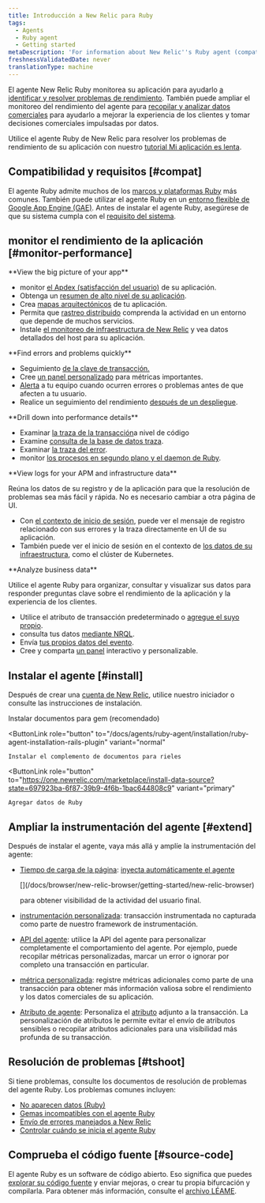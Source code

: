 ```yaml
---
title: Introducción a New Relic para Ruby
tags:
  - Agents
  - Ruby agent
  - Getting started
metaDescription: 'For information about New Relic''s Ruby agent (compatibility requirements, installation, configuration, troubleshooting), start here.'
freshnessValidatedDate: never
translationType: machine
---
```


El agente New Relic Ruby monitorea su aplicación para ayudarlo [a identificar y resolver problemas de rendimiento](#monitor-performance). También puede ampliar el monitoreo del rendimiento del agente para [recopilar y analizar datos comerciales](#business-data) para ayudarlo a mejorar la experiencia de los clientes y tomar decisiones comerciales impulsadas por datos.

Utilice el agente Ruby de New Relic para resolver los problemas de rendimiento de su aplicación con nuestro [tutorial Mi aplicación es lenta](/docs/journey-app-slow/root-causes/).

## Compatibilidad y requisitos [#compat]

El agente Ruby admite muchos de los [marcos y plataformas Ruby](/docs/agents/ruby-agent/getting-started/supported-frameworks) más comunes. También puede utilizar el agente Ruby en un [entorno flexible de Google App Engine (GAE)](/docs/agents/ruby-agent/installation/install-new-relic-ruby-agent-gae-flexible-environment). Antes de instalar el agente Ruby, asegúrese de que su sistema cumpla con el [requisito del sistema](/docs/agents/ruby-agent/getting-started/ruby-agent-requirements-supported-frameworks/).

## monitor el rendimiento de la aplicación [#monitor-performance]

<DNT>
  **View the big picture of your app**
</DNT>

* monitor [el Apdex (satisfacción del usuario)](/docs/apm/new-relic-apm/apdex/apdex-measuring-user-satisfaction) de su aplicación.
* Obtenga un [resumen de alto nivel de su aplicación](/docs/apm/applications-menu/monitoring/apm-overview-page).
* Crea [mapas arquitectónicos](/docs/data-analysis/user-interface-functions/view-your-data/service-maps-visualize-monitor-apps-entire-architecture) de tu aplicación.
* Permita que [rastreo distribuido](/docs/apm/agents/ruby-agent/configuration/distributed-tracing-ruby-agent) comprenda la actividad en un entorno que depende de muchos servicios.
* Instale [el monitoreo de infraestructura de New Relic](/docs/infrastructure) y vea datos detallados del host para su aplicación.

<DNT>
  **Find errors and problems quickly**
</DNT>

* Seguimiento [de la clave de transacción.](/docs/apm/transactions/key-transactions/key-transactions-tracking-important-transactions-or-events)
* Cree [un panel personalizado](/docs/insights/use-insights-ui/advanced-ui-tasks/add-edit-copy-insights-dashboards) para métricas importantes.
* [Alerta](/docs/alerts/alert-policies/understanding-alert-policies/alerting-new-relic) a tu equipo cuando ocurren errores o problemas antes de que afecten a tu usuario.
* Realice un seguimiento del rendimiento [después de un despliegue](/docs/agents/ruby-agent/features/recording-deployments-ruby-agent).

<DNT>
  **Drill down into performance details**
</DNT>

* Examinar [la traza de la transacción](/docs/apm/transactions/transaction-traces/transaction-traces)a nivel de código
* Examine [consulta de la base de datos traza](/docs/apm/transactions/transaction-traces/sql-statements).
* Examinar [la traza del error](/docs/apm/applications-menu/events/viewing-apm-errors-error-traces).
* monitor [los procesos en segundo plano y el daemon de Ruby](/docs/agents/ruby-agent/background-jobs/monitoring-ruby-background-processes-daemons).

<DNT>
  **View logs for your APM and infrastructure data**
</DNT>

Reúna los datos de su registro y de la aplicación para que la resolución de problemas sea más fácil y rápida. No es necesario cambiar a otra página de UI.

* Con [el contexto de inicio de sesión](/docs/logs/logs-context/configure-logs-context-ruby/), puede ver el mensaje de registro relacionado con sus errores y la traza directamente en UI de su aplicación.
* También puede ver el inicio de sesión en el contexto de [los datos de su infraestructura](/docs/logs/forward-logs/forward-your-logs-using-infrastructure-agent/), como el clúster de Kubernetes.

<DNT>
  **Analyze business data**
</DNT>

Utilice el agente Ruby para organizar, consultar y visualizar sus datos para responder preguntas clave sobre el rendimiento de la aplicación y la experiencia de los clientes.

* Utilice el atributo de transacción predeterminado o [agregue el suyo propio](/docs/using-new-relic/data/customize-data/collect-custom-attributes).
* consulta tus datos [mediante NRQL](/docs/query-your-data/nrql-new-relic-query-language/get-started/introduction-nrql-new-relics-query-language).
* Envía [tus propios datos del evento](/docs/apm/new-relic-apm/getting-started/introduction-apm).
* Cree y comparta [un panel](/docs/query-your-data/explore-query-data/dashboards/introduction-new-relic-one-dashboards) interactivo y personalizable.

## Instalar el agente [#install]

Después de crear una [cuenta de New Relic](https://newrelic.com/signup), utilice nuestro iniciador o consulte las instrucciones de instalación.

<ButtonGroup>
  <ButtonLink
    role="button"
    to="/docs/agents/ruby-agent/installation/install-new-relic-ruby-agent"
    variant="normal"
  >
    Instalar documentos para gem (recomendado)
  </ButtonLink>

  <ButtonLink
    role="button"
    to="/docs/agents/ruby-agent/installation/ruby-agent-installation-rails-plugin"
    variant="normal"
  >
    Instalar el complemento de documentos para rieles
  </ButtonLink>

  <ButtonLink
    role="button"
    to="https://one.newrelic.com/marketplace/install-data-source?state=697923ba-6f87-39b9-4f6b-1bac644808c9"
    variant="primary"
  >
    Agregar datos de Ruby
  </ButtonLink>
</ButtonGroup>

## Ampliar la instrumentación del agente [#extend]

Después de instalar el agente, vaya más allá y amplíe la instrumentación del agente:

* [Tiempo de carga de la página](/docs/agents/ruby-agent/features/page-load-timing-ruby): [inyecta automáticamente el agente](/docs/browser/new-relic-browser/getting-started/new-relic-browser)

  <InlinePopover type="browser">
    [](/docs/browser/new-relic-browser/getting-started/new-relic-browser)
  </InlinePopover>

  para obtener visibilidad de la actividad del usuario final.

* [instrumentación personalizada](/docs/agents/ruby-agent/features/ruby-custom-instrumentation): transacción instrumentada no capturada como parte de nuestro framework de instrumentación.

* [API del agente](/docs/agents/ruby-agent/customization/ruby-agent-api-guide): utilice la API del agente para personalizar completamente el comportamiento del agente. Por ejemplo, puede recopilar métricas personalizadas, marcar un error o ignorar por completo una transacción en particular.

* [métrica personalizada](/docs/agents/ruby-agent/features/ruby-custom-metrics): registre métricas adicionales como parte de una transacción para obtener más información valiosa sobre el rendimiento y los datos comerciales de su aplicación.

* [Atributo de agente](/docs/agents/ruby-agent/attributes/ruby-agent-attributes): Personaliza el [atributo](/docs/agents/manage-apm-agents/agent-metrics/agent-attributes) adjunto a la transacción. La personalización de atributos le permite evitar el envío de atributos sensibles o recopilar atributos adicionales para una visibilidad más profunda de su transacción.

## Resolución de problemas [#tshoot]

Si tiene problemas, consulte los documentos de resolución de problemas del agente Ruby. Los problemas comunes incluyen:

* [No aparecen datos (Ruby)](/docs/agents/ruby-agent/troubleshooting/no-data-appears-ruby)
* [Gemas incompatibles con el agente Ruby](/docs/agents/ruby-agent/troubleshooting/incompatible-gems)
* [Envío de errores manejados a New Relic](/docs/agents/ruby-agent/troubleshooting/sending-new-relic-handled-errors)
* [Controlar cuándo se inicia el agente Ruby](/docs/agents/ruby-agent/troubleshooting/controlling-when-ruby-agent-starts)

## Comprueba el código fuente [#source-code]

El agente Ruby es un software de código abierto. Eso significa que puedes [explorar su código fuente](https://github.com/newrelic/newrelic-ruby-agent) y enviar mejoras, o crear tu propia bifurcación y compilarla. Para obtener más información, consulte el [archivo LÉAME](https://github.com/newrelic/newrelic-ruby-agent/blob/main/README.md).
